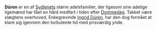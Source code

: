 {{title:Dúrenslægten}}
{{author:Laura Holmegaard}}
{{timestamp:2009-09-19T09:01:12Z}}
{{copyright:Dúrenslægten}}
'''Dúren''' er en af [[Sydlenet|Sydlenets]] større adelsfamilier, der ligesom sine adelige ligemænd har fået en hård medfart i tiden efter [[Dommedag]].
Takket være slægtens overhoved, Enkegrevinde [[Ingrid Dúren]], har den dog formået at klare sig igennem den turbulente tid med prisværdig ynde.
